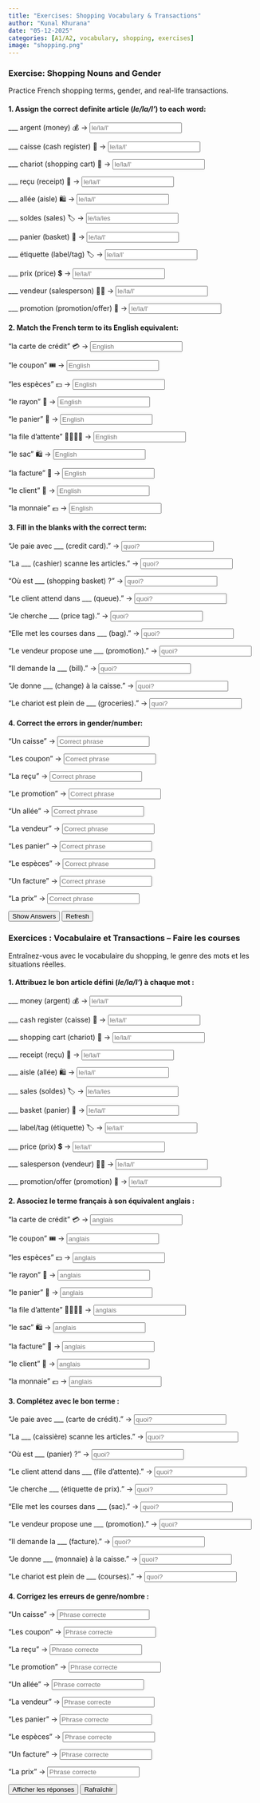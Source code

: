 ```yaml
---
title: "Exercises: Shopping Vocabulary & Transactions"  
author: "Kunal Khurana"  
date: "05-12-2025"  
categories: [A1/A2, vocabulary, shopping, exercises]  
image: "shopping.png"  
---
```


::: {.content-visible when-profile="english"}

### Exercise: Shopping Nouns and Gender

Practice French shopping terms, gender, and real-life transactions.

#### 1. Assign the correct definite article (*le/la/l'*) to each word:
\_\_\_ argent (money) 💰 → <input type="text" placeholder="le/la/l'" oninput="checkAnswer(this, 'l\'')"><span></span>

\_\_\_ caisse (cash register) 🏧 → <input type="text" placeholder="le/la/l'" oninput="checkAnswer(this, 'la')"><span></span>

\_\_\_ chariot (shopping cart) 🛒 → <input type="text" placeholder="le/la/l'" oninput="checkAnswer(this, 'le')"><span></span>

\_\_\_ reçu (receipt) 🧾 → <input type="text" placeholder="le/la/l'" oninput="checkAnswer(this, 'le')"><span></span>

\_\_\_ allée (aisle) 🛍️ → <input type="text" placeholder="le/la/l'" oninput="checkAnswer(this, 'l\'')"><span></span>

\_\_\_ soldes (sales) 🏷️ → <input type="text" placeholder="le/la/les" oninput="checkAnswer(this, 'les')"><span></span>

\_\_\_ panier (basket) 🧺 → <input type="text" placeholder="le/la/l'" oninput="checkAnswer(this, 'le')"><span></span>

\_\_\_ étiquette (label/tag) 🏷️ → <input type="text" placeholder="le/la/l'" oninput="checkAnswer(this, 'l\'')"><span></span>

\_\_\_ prix (price) 💲 → <input type="text" placeholder="le/la/l'" oninput="checkAnswer(this, 'le')"><span></span>

\_\_\_ vendeur (salesperson) 🧑‍💼 → <input type="text" placeholder="le/la/l'" oninput="checkAnswer(this, 'le')"><span></span>

\_\_\_ promotion (promotion/offer) 🎉 → <input type="text" placeholder="le/la/l'" oninput="checkAnswer(this, 'la')"><span></span>

#### 2. Match the French term to its English equivalent:

"la carte de crédit" 💳 → <input type="text" placeholder="English" oninput="checkAnswer(this, 'credit card')"><span></span>

"le coupon" 🎟️ → <input type="text" placeholder="English" oninput="checkAnswer(this, 'coupon')"><span></span>

"les espèces" 💵 → <input type="text" placeholder="English" oninput="checkAnswer(this, 'cash')"><span></span>

"le rayon" 🛒 → <input type="text" placeholder="English" oninput="checkAnswer(this, 'department')"><span></span>

"le panier" 🧺 → <input type="text" placeholder="English" oninput="checkAnswer(this, 'basket')"><span></span>

"la file d’attente" 🧍‍♂️🧍‍♀️ → <input type="text" placeholder="English" oninput="checkAnswer(this, 'queue')"><span></span>

"le sac" 🛍️ → <input type="text" placeholder="English" oninput="checkAnswer(this, 'bag')"><span></span>

"la facture" 🧾 → <input type="text" placeholder="English" oninput="checkAnswer(this, 'bill')"><span></span>

"le client" 👤 → <input type="text" placeholder="English" oninput="checkAnswer(this, 'customer')"><span></span>

"la monnaie" 💶 → <input type="text" placeholder="English" oninput="checkAnswer(this, 'change')"><span></span>

#### 3. Fill in the blanks with the correct term:

"Je paie avec \_\_\_ (credit card)." → <input type="text" placeholder="quoi?" oninput="checkAnswer(this, 'la carte de crédit')"><span></span>

"La \_\_\_ (cashier) scanne les articles." → <input type="text" placeholder="quoi?" oninput="checkAnswer(this, 'caissière')"><span></span>

"Où est \_\_\_ (shopping basket) ?" → <input type="text" placeholder="quoi?" oninput="checkAnswer(this, 'le panier')"><span></span>

"Le client attend dans \_\_\_ (queue)." → <input type="text" placeholder="quoi?" oninput="checkAnswer(this, 'la file d’attente')"><span></span>

"Je cherche \_\_\_ (price tag)." → <input type="text" placeholder="quoi?" oninput="checkAnswer(this, 'l\'étiquette')"><span></span>

"Elle met les courses dans \_\_\_ (bag)." → <input type="text" placeholder="quoi?" oninput="checkAnswer(this, 'le sac')"><span></span>

"Le vendeur propose une \_\_\_ (promotion)." → <input type="text" placeholder="quoi?" oninput="checkAnswer(this, 'promotion')"><span></span>

"Il demande la \_\_\_ (bill)." → <input type="text" placeholder="quoi?" oninput="checkAnswer(this, 'la facture')"><span></span>

"Je donne \_\_\_ (change) à la caisse." → <input type="text" placeholder="quoi?" oninput="checkAnswer(this, 'la monnaie')"><span></span>

"Le chariot est plein de \_\_\_ (groceries)." → <input type="text" placeholder="quoi?" oninput="checkAnswer(this, 'courses')"><span></span>

#### 4. Correct the errors in gender/number:

"Un caisse" → <input type="text" placeholder="Correct phrase" oninput="checkAnswer(this, 'une caisse')"><span></span>

"Les coupon" → <input type="text" placeholder="Correct phrase" oninput="checkAnswer(this, 'les coupons')"><span></span>

"La reçu" → <input type="text" placeholder="Correct phrase" oninput="checkAnswer(this, 'le reçu')"><span></span>

"Le promotion" → <input type="text" placeholder="Correct phrase" oninput="checkAnswer(this, 'la promotion')"><span></span>

"Un allée" → <input type="text" placeholder="Correct phrase" oninput="checkAnswer(this, 'une allée')"><span></span>

"La vendeur" → <input type="text" placeholder="Correct phrase" oninput="checkAnswer(this, 'le vendeur')"><span></span>

"Les panier" → <input type="text" placeholder="Correct phrase" oninput="checkAnswer(this, 'les paniers')"><span></span>

"Le espèces" → <input type="text" placeholder="Correct phrase" oninput="checkAnswer(this, 'les espèces')"><span></span>

"Un facture" → <input type="text" placeholder="Correct phrase" oninput="checkAnswer(this, 'une facture')"><span></span>

"La prix" → <input type="text" placeholder="Correct phrase" oninput="checkAnswer(this, 'le prix')"><span></span>

<button onclick="showAnswers()">Show Answers</button>
<button onclick="location.reload()">Refresh</button>

<script>
function checkAnswer(input, correctAnswer) {
    const span = input.nextElementSibling;
    if (input.value.trim().toLowerCase() === correctAnswer.toLowerCase()) {
        span.textContent = "✓ Correct";
        span.style.color = "green";
    } else {
        span.textContent = "";
    }
}

function showAnswers() {
    document.querySelectorAll('input[type="text"]').forEach(el => {
        const correct = el.getAttribute('oninput')?.match(/'([^']+)'/)?.[1];
        if (correct) {
            const span = el.nextElementSibling;
            span.textContent = `Réponse : ${correct}`;
            span.style.color = "blue";
        }
    });
}

function refreshPage() {
    location.reload();
}
</script>


:::

::: {.content-visible when-profile="french"}

### Exercices : Vocabulaire et Transactions – Faire les courses

Entraînez-vous avec le vocabulaire du shopping, le genre des mots et les situations réelles.

#### 1. Attribuez le bon article défini (*le/la/l'*) à chaque mot :

\_\_\_ money (argent) 💰 → <input type="text" placeholder="le/la/l'" oninput="checkAnswer(this, 'l\'')"><span></span>

\_\_\_ cash register (caisse) 🏧 → <input type="text" placeholder="le/la/l'" oninput="checkAnswer(this, 'la')"><span></span>

\_\_\_ shopping cart (chariot) 🛒 → <input type="text" placeholder="le/la/l'" oninput="checkAnswer(this, 'le')"><span></span>

\_\_\_ receipt (reçu) 🧾 → <input type="text" placeholder="le/la/l'" oninput="checkAnswer(this, 'le')"><span></span>

\_\_\_ aisle (allée) 🛍️ → <input type="text" placeholder="le/la/l'" oninput="checkAnswer(this, 'l\'')"><span></span>

\_\_\_ sales (soldes) 🏷️ → <input type="text" placeholder="le/la/les" oninput="checkAnswer(this, 'les')"><span></span>

\_\_\_ basket (panier) 🧺 → <input type="text" placeholder="le/la/l'" oninput="checkAnswer(this, 'le')"><span></span>

\_\_\_ label/tag (étiquette) 🏷️ → <input type="text" placeholder="le/la/l'" oninput="checkAnswer(this, 'l\'')"><span></span>

\_\_\_ price (prix) 💲 → <input type="text" placeholder="le/la/l'" oninput="checkAnswer(this, 'le')"><span></span>

\_\_\_ salesperson (vendeur) 🧑‍💼 → <input type="text" placeholder="le/la/l'" oninput="checkAnswer(this, 'le')"><span></span>

\_\_\_ promotion/offer (promotion) 🎉 → <input type="text" placeholder="le/la/l'" oninput="checkAnswer(this, 'la')"><span></span>

#### 2. Associez le terme français à son équivalent anglais :

"la carte de crédit" 💳 → <input type="text" placeholder="anglais" oninput="checkAnswer(this, 'credit card')"><span></span>

"le coupon" 🎟️ → <input type="text" placeholder="anglais" oninput="checkAnswer(this, 'coupon')"><span></span>

"les espèces" 💵 → <input type="text" placeholder="anglais" oninput="checkAnswer(this, 'cash')"><span></span>

"le rayon" 🛒 → <input type="text" placeholder="anglais" oninput="checkAnswer(this, 'department')"><span></span>

"le panier" 🧺 → <input type="text" placeholder="anglais" oninput="checkAnswer(this, 'basket')"><span></span>

"la file d’attente" 🧍‍♂️🧍‍♀️ → <input type="text" placeholder="anglais" oninput="checkAnswer(this, 'queue')"><span></span>

"le sac" 🛍️ → <input type="text" placeholder="anglais" oninput="checkAnswer(this, 'bag')"><span></span>

"la facture" 🧾 → <input type="text" placeholder="anglais" oninput="checkAnswer(this, 'bill')"><span></span>

"le client" 👤 → <input type="text" placeholder="anglais" oninput="checkAnswer(this, 'customer')"><span></span>

"la monnaie" 💶 → <input type="text" placeholder="anglais" oninput="checkAnswer(this, 'change')"><span></span>

#### 3. Complétez avec le bon terme :

"Je paie avec \_\_\_ (carte de crédit)." → <input type="text" placeholder="quoi?" oninput="checkAnswer(this, 'la carte de crédit')"><span></span>

"La \_\_\_ (caissière) scanne les articles." → <input type="text" placeholder="quoi?" oninput="checkAnswer(this, 'caissière')"><span></span>

"Où est \_\_\_ (panier) ?" → <input type="text" placeholder="quoi?" oninput="checkAnswer(this, 'le panier')"><span></span>

"Le client attend dans \_\_\_ (file d’attente)." → <input type="text" placeholder="quoi?" oninput="checkAnswer(this, 'la file d’attente')"><span></span>

"Je cherche \_\_\_ (étiquette de prix)." → <input type="text" placeholder="quoi?" oninput="checkAnswer(this, 'l\'étiquette')"><span></span>

"Elle met les courses dans \_\_\_ (sac)." → <input type="text" placeholder="quoi?" oninput="checkAnswer(this, 'le sac')"><span></span>

"Le vendeur propose une \_\_\_ (promotion)." → <input type="text" placeholder="quoi?" oninput="checkAnswer(this, 'promotion')"><span></span>

"Il demande la \_\_\_ (facture)." → <input type="text" placeholder="quoi?" oninput="checkAnswer(this, 'la facture')"><span></span>

"Je donne \_\_\_ (monnaie) à la caisse." → <input type="text" placeholder="quoi?" oninput="checkAnswer(this, 'la monnaie')"><span></span>

"Le chariot est plein de \_\_\_ (courses)." → <input type="text" placeholder="quoi?" oninput="checkAnswer(this, 'courses')"><span></span>

#### 4. Corrigez les erreurs de genre/nombre :

"Un caisse" → <input type="text" placeholder="Phrase correcte" oninput="checkAnswer(this, 'une caisse')"><span></span>

"Les coupon" → <input type="text" placeholder="Phrase correcte" oninput="checkAnswer(this, 'les coupons')"><span></span>

"La reçu" → <input type="text" placeholder="Phrase correcte" oninput="checkAnswer(this, 'le reçu')"><span></span>

"Le promotion" → <input type="text" placeholder="Phrase correcte" oninput="checkAnswer(this, 'la promotion')"><span></span>

"Un allée" → <input type="text" placeholder="Phrase correcte" oninput="checkAnswer(this, 'une allée')"><span></span>

"La vendeur" → <input type="text" placeholder="Phrase correcte" oninput="checkAnswer(this, 'le vendeur')"><span></span>

"Les panier" → <input type="text" placeholder="Phrase correcte" oninput="checkAnswer(this, 'les paniers')"><span></span>

"Le espèces" → <input type="text" placeholder="Phrase correcte" oninput="checkAnswer(this, 'les espèces')"><span></span>

"Un facture" → <input type="text" placeholder="Phrase correcte" oninput="checkAnswer(this, 'une facture')"><span></span>

"La prix" → <input type="text" placeholder="Phrase correcte" oninput="checkAnswer(this, 'le prix')"><span></span>

<button onclick="showAnswers()">Afficher les réponses</button>
<button onclick="location.reload()">Rafraîchir</button>

<script>
function checkAnswer(input, correctAnswer) {
    const span = input.nextElementSibling;
    if (input.value.trim().toLowerCase() === correctAnswer.toLowerCase()) {
        span.textContent = "✓ Correct";
        span.style.color = "green";
    } else {
        span.textContent = "";
    }
}

function showAnswers() {
    document.querySelectorAll('input[type="text"]').forEach(el => {
        const correct = el.getAttribute('oninput')?.match(/'([^']+)'/)?.[1];
        if (correct) {
            const span = el.nextElementSibling;
            span.textContent = `Réponse : ${correct}`;
            span.style.color = "blue";
        }
    });
}

function refreshPage() {
    location.reload();
}
</script>

:::